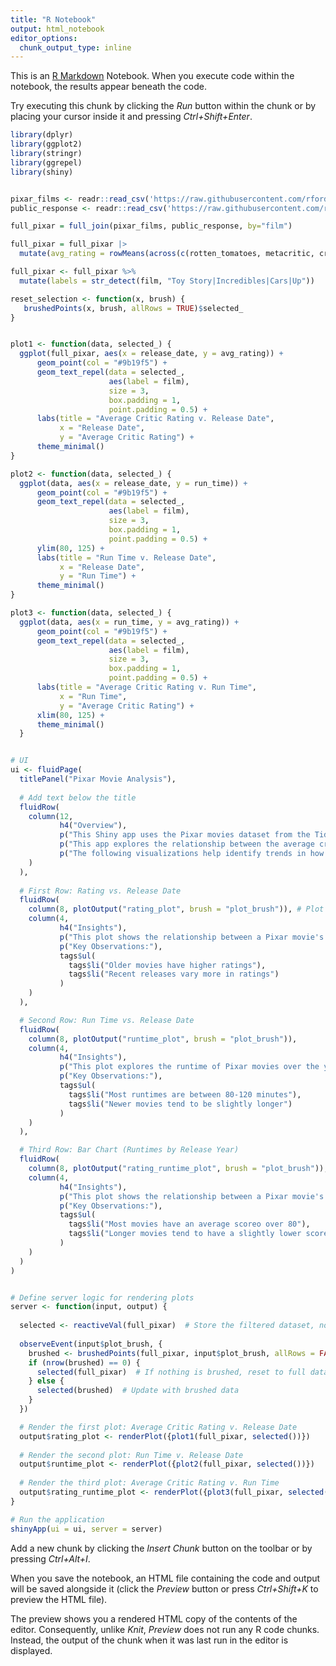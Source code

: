 ---
title: "R Notebook"
output: html_notebook
editor_options: 
  chunk_output_type: inline
---

This is an [R Markdown](http://rmarkdown.rstudio.com) Notebook. When you execute code within the notebook, the results appear beneath the code. 

Try executing this chunk by clicking the *Run* button within the chunk or by placing your cursor inside it and pressing *Ctrl+Shift+Enter*. 

```{r}
library(dplyr)
library(ggplot2)
library(stringr)
library(ggrepel)
library(shiny)


pixar_films <- readr::read_csv('https://raw.githubusercontent.com/rfordatascience/tidytuesday/main/data/2025/2025-03-11/pixar_films.csv')
public_response <- readr::read_csv('https://raw.githubusercontent.com/rfordatascience/tidytuesday/main/data/2025/2025-03-11/public_response.csv')

full_pixar = full_join(pixar_films, public_response, by="film")

full_pixar = full_pixar |>
  mutate(avg_rating = rowMeans(across(c(rotten_tomatoes, metacritic, critics_choice)), na.rm = TRUE))

full_pixar <- full_pixar %>%
  mutate(labels = str_detect(film, "Toy Story|Incredibles|Cars|Up"))

```


```{r}

reset_selection <- function(x, brush) {
   brushedPoints(x, brush, allRows = TRUE)$selected_
}


plot1 <- function(data, selected_) {
  ggplot(full_pixar, aes(x = release_date, y = avg_rating)) +
      geom_point(col = "#9b19f5") +
      geom_text_repel(data = selected_, 
                      aes(label = film), 
                      size = 3, 
                      box.padding = 1,  
                      point.padding = 0.5) +
      labs(title = "Average Critic Rating v. Release Date",
           x = "Release Date",
           y = "Average Critic Rating") +
      theme_minimal()
}

plot2 <- function(data, selected_) {
  ggplot(data, aes(x = release_date, y = run_time)) +
      geom_point(col = "#9b19f5") +
      geom_text_repel(data = selected_, 
                      aes(label = film), 
                      size = 3, 
                      box.padding = 1,  
                      point.padding = 0.5) +
      ylim(80, 125) +
      labs(title = "Run Time v. Release Date",
           x = "Release Date",
           y = "Run Time") +
      theme_minimal()
}

plot3 <- function(data, selected_) {
  ggplot(data, aes(x = run_time, y = avg_rating)) +
      geom_point(col = "#9b19f5") +   
      geom_text_repel(data = selected_, 
                      aes(label = film), 
                      size = 3, 
                      box.padding = 1,  
                      point.padding = 0.5) +
      labs(title = "Average Critic Rating v. Run Time",
           x = "Run Time",
           y = "Average Critic Rating") +
      xlim(80, 125) +
      theme_minimal()
  }


# UI
ui <- fluidPage(
  titlePanel("Pixar Movie Analysis"),
  
  # Add text below the title
  fluidRow(
    column(12,
           h4("Overview"),
           p("This Shiny app uses the Pixar movies dataset from the TidyTuesday promt Pixar Films."),
           p("This app explores the relationship between the average critic rating from Rotten Tomatoes, Metacritic, and Critics' Choice, the runtime, and the release date."),
           p("The following visualizations help identify trends in how Pixar movies have evolved over time.")
    )
  ),
  
  # First Row: Rating vs. Release Date
  fluidRow(
    column(8, plotOutput("rating_plot", brush = "plot_brush")), # Plot takes 8/12 width
    column(4, 
           h4("Insights"),
           p("This plot shows the relationship between a Pixar movie's   release date and its critic rating."),
           p("Key Observations:"),
           tags$ul(
             tags$li("Older movies have higher ratings"),
             tags$li("Recent releases vary more in ratings")
           )
    )
  ),

  # Second Row: Run Time vs. Release Date
  fluidRow(
    column(8, plotOutput("runtime_plot", brush = "plot_brush")),
    column(4, 
           h4("Insights"),
           p("This plot explores the runtime of Pixar movies over the years."),
           p("Key Observations:"),
           tags$ul(
             tags$li("Most runtimes are between 80-120 minutes"),
             tags$li("Newer movies tend to be slightly longer")
           )
    )
  ),

  # Third Row: Bar Chart (Runtimes by Release Year)
  fluidRow(
    column(8, plotOutput("rating_runtime_plot", brush = "plot_brush")),
    column(4, 
           h4("Insights"),
           p("This plot shows the relationship between a Pixar movie's run time and its average critic rating."),
           p("Key Observations:"),
           tags$ul(
             tags$li("Most movies have an average scoreo over 80"),
             tags$li("Longer movies tend to have a slightly lower score")
           )
    )
  )
)


# Define server logic for rendering plots
server <- function(input, output) {
  
  selected <- reactiveVal(full_pixar)  # Store the filtered dataset, not a logical vector
  
  observeEvent(input$plot_brush, {
    brushed <- brushedPoints(full_pixar, input$plot_brush, allRows = FALSE)  # Keep only brushed rows
    if (nrow(brushed) == 0) {
      selected(full_pixar)  # If nothing is brushed, reset to full dataset
    } else {
      selected(brushed)  # Update with brushed data
    }
  })

  # Render the first plot: Average Critic Rating v. Release Date
  output$rating_plot <- renderPlot({plot1(full_pixar, selected())})
  
  # Render the second plot: Run Time v. Release Date
  output$runtime_plot <- renderPlot({plot2(full_pixar, selected())})
  
  # Render the third plot: Average Critic Rating v. Run Time
  output$rating_runtime_plot <- renderPlot({plot3(full_pixar, selected())})
}

# Run the application
shinyApp(ui = ui, server = server)
```


Add a new chunk by clicking the *Insert Chunk* button on the toolbar or by pressing *Ctrl+Alt+I*.

When you save the notebook, an HTML file containing the code and output will be saved alongside it (click the *Preview* button or press *Ctrl+Shift+K* to preview the HTML file).

The preview shows you a rendered HTML copy of the contents of the editor. Consequently, unlike *Knit*, *Preview* does not run any R code chunks. Instead, the output of the chunk when it was last run in the editor is displayed.
